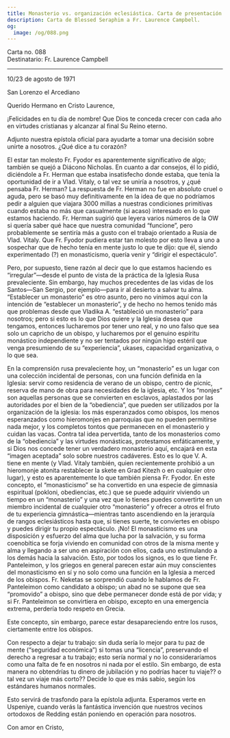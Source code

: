 ```yaml
---
title: Monasterio vs. organización eclesiástica. Carta de presentación a...
description: Carta de Blessed Seraphim a Fr. Laurence Campbell.
og:
  image: /og/088.png
---
```


<div style={{textAlign:'right', fontFamily:'monospace'}}>Carta no. 088</div>
<div style={{textAlign:'left', fontFamily:'monospace'}}>Destinatario: Fr. Laurence Campbell</div>

---

10/23 de agosto de 1971

San Lorenzo el Arcediano

Querido Hermano en Cristo Laurence,

¡Felicidades en tu día de nombre! Que Dios te conceda crecer con cada año en virtudes cristianas y alcanzar al final Su Reino eterno.

Adjunto nuestra epístola oficial para ayudarte a tomar una decisión sobre unirte a nosotros. ¿Qué dice a tu corazón?

El estar tan molesto Fr. Fyodor es aparentemente significativo de algo; también se quejó a Diácono Nicholas. En cuanto a dar consejos, él lo pidió, diciéndole a Fr. Herman que estaba insatisfecho donde estaba, que tenía la oportunidad de ir a Vlad. Vitaly, o tal vez se uniría a nosotros, y ¿qué pensaba Fr. Herman? La respuesta de Fr. Herman no fue en absoluto cruel o aguda, pero se basó muy definitivamente en la idea de que no podríamos pedir a alguien que viajara 3000 millas a nuestras condiciones primitivas cuando estaba no más que casualmente (si acaso) interesado en lo que estamos haciendo. Fr. Herman sugirió que leyera varios números de la OW si quería saber qué hace que nuestra comunidad “funcione”, pero probablemente se sentiría más a gusto con el trabajo orientado a Rusia de Vlad. Vitaly. Que Fr. Fyodor pudiera estar tan molesto por esto lleva a uno a sospechar que de hecho tenía en mente justo lo que te dijo: que él, siendo experimentado (?) en monasticismo, quería venir y “dirigir el espectáculo”.

Pero, por supuesto, tiene razón al decir que lo que estamos haciendo es “irregular”—desde el punto de vista de la práctica de la Iglesia Rusa prevaleciente. Sin embargo, hay muchos precedentes de las vidas de los Santos—San Sergio, por ejemplo—para ir al desierto a salvar tu alma. “Establecer un monasterio” es otro asunto, pero no vinimos aquí con la intención de “establecer un monasterio”, y de hecho no hemos tenido más que problemas desde que Vladika A. “estableció un monasterio” para nosotros; pero si esto es lo que Dios quiere y la Iglesia desea que tengamos, entonces lucharemos por tener uno real, y no uno falso que sea solo un capricho de un obispo, y lucharemos por el genuino espíritu monástico independiente y no ser tentados por ningún higo estéril que venga presumiendo de su “experiencia”, ukases, capacidad organizativa, o lo que sea.

En la comprensión rusa prevaleciente hoy, un “monasterio” es un lugar con una colección incidental de personas, con una función definida en la Iglesia: servir como residencia de verano de un obispo, centro de picnic, reserva de mano de obra para necesidades de la iglesia, etc. Y los “monjes” son aquellas personas que se convierten en esclavos, aplastados por las autoridades por el bien de la “obediencia”, que pueden ser utilizados por la organización de la iglesia: los más esperanzados como obispos, los menos esperanzados como hieromonjes en parroquias que no pueden permitirse nada mejor, y los completos tontos que permanecen en el monasterio y cuidan las vacas. Contra tal idea pervertida, tanto de los monasterios como de la “obediencia” y las virtudes monásticas, protestamos enfáticamente, y si Dios nos concede tener un verdadero monasterio aquí, encajará en esta “imagen aceptada” solo sobre nuestros cadáveres. Esto es lo que V. A. tiene en mente (y Vlad. Vitaly también, quien recientemente prohibió a un hieromonje atonita restablecer la skete en Grad Kitezh o en cualquier otro lugar), y esto es aparentemente lo que también piensa Fr. Fyodor. En este concepto, el “monasticismo” se ha convertido en una especie de gimnasia espiritual (pokloni, obediencias, etc.) que se puede adquirir viviendo un tiempo en un “monasterio” y una vez que lo tienes puedes convertirte en un miembro incidental de cualquier otro “monasterio” y ofrecer a otros el fruto de tu experiencia gimnástica—mientras tanto ascendiendo en la jerarquía de rangos eclesiásticos hasta que, si tienes suerte, te conviertes en obispo y puedes dirigir tu propio espectáculo. ¡No! El monasticismo es una disposición y esfuerzo del alma que lucha por la salvación, y su forma coenobítica se forja viviendo en comunidad con otros de la misma mente y alma y llegando a ser uno en aspiración con ellos, cada uno estimulando a los demás hacia la salvación. Esto, por todos los signos, es lo que tiene Fr. Panteleimon, y los griegos en general parecen estar aún muy conscientes del monasticismo en sí y no solo como una función en la Iglesia a merced de los obispos. Fr. Neketas se sorprendió cuando le hablamos de Fr. Panteleimon como candidato a obispo; un abad no se supone que sea “promovido” a obispo, sino que debe permanecer donde está de por vida; y si Fr. Panteleimon se convirtiera en obispo, excepto en una emergencia extrema, perdería todo respeto en Grecia.

Este concepto, sin embargo, parece estar desapareciendo entre los rusos, ciertamente entre los obispos.

Con respecto a dejar tu trabajo: sin duda sería lo mejor para tu paz de mente (“seguridad económica”) si tomas una “licencia”, preservando el derecho a regresar a tu trabajo; esto sería normal y no lo consideraríamos como una falta de fe en nosotros ni nada por el estilo. Sin embargo, de esta manera no obtendrías tu dinero de jubilación y no podrías hacer tu viaje?? o tal vez un viaje más corto?? Decide lo que es más sabio, según los estándares humanos normales.

Esto servirá de trasfondo para la epístola adjunta. Esperamos verte en Uspeniye, cuando verás la fantástica invención que nuestros vecinos ortodoxos de Redding están poniendo en operación para nosotros.

Con amor en Cristo,